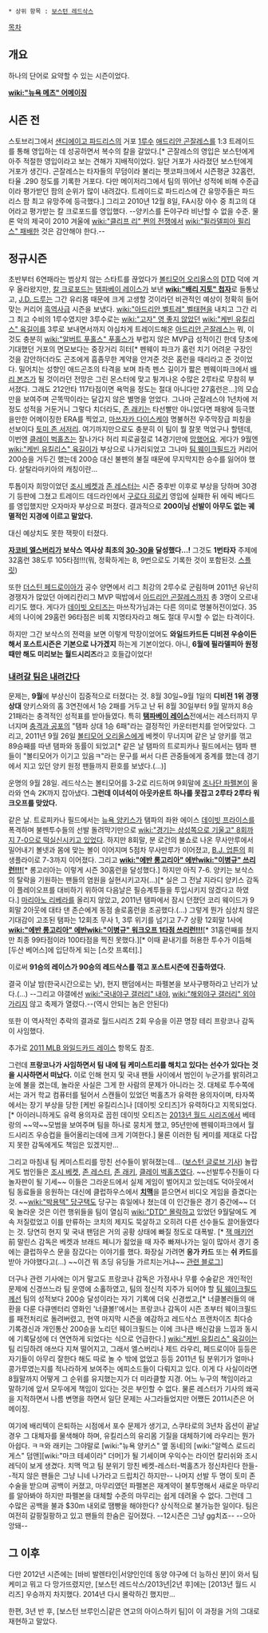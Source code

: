  * 상위 항목 : [[보스턴 레드삭스]]

[[목차]]
== 개요 ==
하나의 단어로 요약할 수 있는 시즌이었다.

'''[[wiki:"뉴욕 메츠" 어메이징]]'''

== 시즌 전 ==
스토브리그에서 [[샌디에이고 파드리스]]의 거포 [[1루수]] [[애드리안 곤잘레스]]를 1:3 트레이드를 통해 영입하는 데 성공하면서 복수의 칼을 갈았다.[* 곤잘레스의 영입은 보스턴에게 아주 적절한 영입이라고 보는 견해가 지배적이었다. 일단 거포가 사라졌던 보스턴에게 거포가 생긴다. 곤잘레스는 타자들의 무덤이라 불리는 펫코파크에서 시즌평균 32홈런, 타율 .290 정도를 기록한 거포다. 다만 메이저리그에서 팀의 뛰어난 성적에 비해 수준급이라 평가받던 팜의 순위가 많이 내려갔다. 트레이드로 파드리스에 간 유망주들은 파드리스 팜 최고 유망주에 등극했다.] 그리고 2010년 12월 8일, FA시장 야수 중 최고의 대어라고 평가받는 칼 크로포드를 영입했다. --양키스를 돈야구라 비난할 수 없을 수준. 물론 악의 제국이 2010 겨울에 [[wiki:"클리프 리" 쩐의 전쟁에서]] [[wiki:"필라델피아 필리스" 패배]]한 것은 감안해야 한다.--

== 정규시즌 ==
초반부터 6연패라는 범상치 않는 스타트를 끊었다가 [[볼티모어 오리올스]]의 [[DTD]] 덕에 겨우 올라왔지만, [[칼 크로포드]]는 [[탬파베이 레이스]]가 보낸 '''[[wiki:"배리 지토" 첩자]]'''로 들통났고, [[J.D. 드루]]는 그간 유리몸 때문에 크게 고생할 것이라던 비관적인 예상이 정확히 들어맞는 커리어 [[흑역사]]급 시즌을 보냈다. [[wiki:"아드리안 벨트레" 벨태현]]을 내치고 그간 리그 최고 수비의 1루수였지만 3루수로는 [[wiki:"고자" 영 좋지 않았던]] [[wiki:"케빈 유킬리스" 육길이]]를 3루로 보내면서까지 야심차게 트레이드해온 [[아드리안 곤잘레스]]는 뭐, 이것도 충분히 [[wiki:"알버트 푸홀스" 푸홀스]]가 부럽지 않은 MVP급 성적이긴 한데 당초에 기대했던 거포의 면모보다는 중장거리 히터[* 펜웨이 파크가 홈런 치기 어려운 구장인 것을 감안하더라도 곤조에게 흠좀무한 계약을 안겨준 것은 홈런을 때리라고 준 것이었다. 밀어치는 성향인 애드곤조의 타격을 보며 좌측 펜스 길이가 짧은 펜웨이파크에서 [[배리 본즈]]가 될 것이라던 전망은 그린 몬스터에 맞고 튕겨나온 수많은 2루타로 무참히 부서졌다. 그래도 212안타 117타점이면 욕먹을 정도는 절대 아니다만 27홈런은...]의 모습만을 보여주며 곤똑딱이라는 달갑지 않은 별명을 얻었다. 그나마 곤잘레스야 1년차에 저정도 성적을 거둔거니 그렇다 치더라도, [[존 래키]]는 타선빨만 아니었다면 패왕에 등극했을만한 어메이징한 ERA를 찍었고, [[마쓰자카 다이스케]]야 명불허전 우주막장급 피칭을 선보이다 [[토미 존 서저리]]. 여기까지만으로도 충분히 이 팀이 뭘 잘못 먹었구나 할텐데, 이번엔 [[클레이 벅홀츠]]는 잘나가다 허리 피로골절로 14경기만에 [[망했어요]]. 게다가 9월엔 [[wiki:"케빈 유킬리스" 육길이]]가 부상으로 나가리되었고  그나마 [[팀 웨이크필드]]가 커리어 200승을 거두긴 했는데 200승 대신 불펜의 불질 때문에 무지막지한 승수를 잃어야 했다. 살탈라마키아의 캐칭이란...

투톱이자 희망이었던 [[조시 베켓]]과 [[존 레스터]]는 시즌 중후반 이후로 부상을 당하며 30경기 등판에 그쳤고 트레이드 데드라인에서 [[구로다 히로키]] 영입에 실패한 뒤 에릭 베다드를 영입했지만 오자마자 부상으로 퍼졌다. 결과적으로 '''200이닝 선발이 아무도 없는 궤멸적인 지경에 이르고 말았다.'''

대신 예상치도 못한 잭팟이 터졌다.

'''[[자코비 엘스버리]]가 보삭스 역사상 최초의 [[30-30]]을 달성했다…!''' 그것도 '''1번타자''' 주제에 32홈런 38도루 105타점!!!(뭐, 정확하게는 8, 9번으로도 기록한 것이 포함된것. [http://www.baseball-reference.com/players/split.cgi?id=ellsbja01&year=2011&t=b 스플릿]) 

또한 [[더스틴 페드로이아]]가 공수 양면에서 리그 최강의 2루수로 군림하며 2011년 유난히 경쟁자가 많았던 아메리칸리그 MVP 떡밥에서 [[아드리안 곤잘레스]]까지 총 3명이 오르내리기도 했다. 게다가 [[데이빗 오티즈]]는 마쓰작가님과는 다른 의미로 명불허전이었다. 35세의 나이에 29홈런 96타점은 비록 지명타자라고 해도 절대 무시할 수 없는 타격이다.

하지만 그간 보삭스의 전력을 보면 이렇게 막장이었어도 '''와일드카드든 디비젼 우승이든 해서 포스트시즌은 기본으로 나가겠지''' 하는게 기본이었다. 아니, '''6월에 필라델피아 원정때만 해도 미리보는 월드시리즈'''라고 호들갑이었다!

=== [[내려갈 팀은 내려간다]] ===
문제는, '''9월'''에 부상신이 집중적으로 터졌다는 것. 8월 30일~9월 1일의 '''디비전 1위 경쟁상대''' 양키스와의 홈 3연전에서 1승 2패를 거두고 난 뒤 8월 30일부터 9월 말까지 8승 21패라는 충격적인 성적표를 받아들였다. 특히 '''[[탬파베이 레이스]]'''전에서는 레스터까지 무너지며 [[충격과 공포]]의 "탬파 상대 1승 6패"라는 결정적인 카운터펀치를 얻어맞았다. 그리고, 2011년 9월 26일 [[볼티모어 오리올스]]에게 베켓이 무너지며 같은 날 양키를 꺾고 89승째를 따낸 탬파와 동률이 되었고[* 같은 날 탬파의 트로피카나 필드에서는 탬파 팬들이 "볼티모어가 이기고 있음ㅋ"라는 문구를 써서 다른 관중들에게 중계를 했는데 경기에서 지고 있던 양키 원정 팬들까지 환호를 보냈다.(...)]

운명의 9월 28일. 레드삭스는 볼티모어를 3-2로 리드하며 9회말에 [[조나단 파펠본]]이 올라와 연속 2K까지 잡아냈다. '''그런데 이녀석이 아웃카운트 하나를 못잡고 2루타 2루타 워크오프를 맞았다.'''

같은 날. 트로피카나 필드에서는 [[뉴욕 양키스]]가 탬파의 좌완 에이스 [[데이빗 프라이스]]를 폭격하며 불펜투수들의 선발 돌려막기만으로 [[wiki:"경기는 삼성쪽으로 기울고" 8회까지 7-0으로 떡실신시키고 있었다]]. 하지만 8회말, 분 로건의 불쇼로 나온 무사만루에서 밀어내기 볼넷과 몸에 맞는 볼이 이어지며 5점차 무사만루가 이어졌고, [[B.J. 업튼]]의 희생플라이로 7-3까지 이어졌다. 그리고 '''[[wiki:"에반 롱고리아" 에반]][[wiki:"이병규" 쓰리런!!!]]'''[* 롱고리아는 이렇게 시즌 30홈런을 달성했다.] 하지만 아직 7-6. 양키는 보삭스의 탈락을 기원하는 팬들의 염원을 실현시키고자(...)[* 실은 그 전날 지라디 양키스 감독이 플레이오프를 대비하기 위하여 다음날은 필승계투들을 투입시키지 않겠다고 하였다.] [[마리아노 리베라]]를 올리지 않았고, 2011년 탬파에서 잠시 던졌던 코리 웨이드가 9회말 2아웃에 대타 댄 존슨에게 동점 솔로홈런을 조공했다.(...) 그렇게 뭔가 심상치 않은 기대감이 고조된 탬파는 12회초 무사 1, 3루 위기를 넘기고 7-7 상황 12회말 1사에 '''[[wiki:"에반 롱고리아" 에반]][[wiki:"이병규" 워크오프 1타점 쓰리런!!!]]'''[* 31홈런째를 쳤지만 최종 99타점이라 100타점을 찍진 못했다.][* 이때 끝내기를 허용한 투수가 이듬해 [두산 베어스]에 입단하게 되는 [스캇 프록터].]

이로써 '''91승의 레이스가 90승의 레드삭스를 꺾고 포스트시즌에 진출하였다.'''

결국 이날 밤(한국시간으로는 낮), 현지 팬덤에서는 파펠본을 보사구팽하라고 난리가 났다.(...) --그리고 야갤에선 [[wiki:"국내야구 갤러리" 내야]], [[wiki:"해외야구 갤러리" 외야]]가리지 않고 축제가 열렸다.--(역시 안되는 놈은 안된다)

또한 이 역사적인 추락의 결과로 월드시리즈 2회 우승을 이끈 명장 테리 프랑코나 감독이 사임했다. 

추가로 [[2011 MLB 와일드카드 레이스]] 항목도 참조.

그런데 '''프랑코나가 사임하면서 팀 내에 팀 케미스트리를 해치고 있다는 선수가 있다는 것을 시사하면서 떠났다.''' 이로 인해 현지 및 국내 팬들 사이에서 범인이 누군가를 밝히려고 눈에 불을 켰는데, 놀라운 사실은 그게 한 사람의 문제가 아니라는 것. 대체로 투수쪽에서는 과거 학교 컴퓨터를 털어서 스캔들이 있었던 벅홀츠가 유력한 용의자이며, 타자쪽에서는 장기 부상을 당한 [케빈 유킬리스]나 [데이빗 오티즈]가 유력하다고 지목되었다.[* 아이러니하게도 유력 용의자로 꼽힌 데이빗 오티즈는 [[2013년 월드 시리즈]]에서 베테랑의 ~~약~~모범을 보여주며 팀을 하나로 뭉치게 했고, 95년만에 펜웨이파크에서 월드시리즈 우승컵을 들어올리는데에 크게 기여한다.] 물론 이러한 팀 케미를 제대로 다잡지 못한 감독에게도 책임은 있겠지만...

그리고 마침내 팀 케미스트리를 망친 선수들이 밝혀졌는데... ([http://www.boston.com/sports/baseball/redsox/articles/2011/10/12/red_sox_unity_dedication_dissolved_during_epic_late_season_collapse/?page=1 보스턴 글로브 기사]) 놀랍게도 범인들은 [[조시 베켓]], [[존 레스터]], [[존 래키]], [[클레이 벅홀츠]]였다. ~~선발투수진들이 다 놀자판이 될 기세~~ 이들은 그라운드에서 실제 게임이 벌어지고 있는데도 덕아웃에서 팀 동료들을 응원하는 대신에 클럽하우스에서 '''[[치맥]]'''을 뜯으면서 비디오 게임을 즐겼다는 것. ~~[[wiki:"박용택" 당구택]]도 당구는 휴일에나 쳤는데 이 인간들은 경기 중간에~~ 더욱 놀라운 것은 이런 행위들을 팀이 열심히 [[wiki:"DTD" 몰락]]하고 있었던 9월달에도 계속 저질렀었고 이를 만류하는 코치의 제지도 묵살하고 오히려 다른 선수들도 끌어들였다는 것. 당연히 현지 및 국내 팬덤은 거의 공황 상태에 빠질 정도로 대폭발. [* [[잭 매키언]] 前 말린스 감독은 베켓과 브래드 페니가 젊었을 때 자주 빠져나가는 일이 많아서 경기 중에는 클럽하우스 문을 잠갔다는 이야기를 했다. 화장실 가려면 '''응가 카드''' 또는 '''쉬 카드'''를 받아 가야했다고(...) ~~이건 뭐 초딩 유딩들 가르치는거냐~~ [http://blogs.palmbeachpost.com/marlins/2011/10/12/jack-mckeon-recalls-locking-the-marlins-clubhouse-door-to-keep-josh-beckett-and-others-in-the-dugout/ 관련 블로그]]

더구나 관련 기사에는 이거 말고도 프랑코나 감독은 가정사나 무릎 수술같은 개인적인 문제에 신경쓰느라 팀 운영에 소홀하였고, 팀의 정신적 지주가 되어야 할 [[팀 웨이크필드]]께선 팀의 성적보다 200승 달성이라는 자기 기록에 더욱 신경썼고,[* 너클볼러들의 애환을 다룬 다큐멘터리 영화인 '너클볼!'에서는 프랑코나 감독이 시즌 초부터 웨이크필드를 패전처리로 돌려버렸고, 현역 마지막 시즌을 예감하고 레드삭스 프랜차이즈 최다승 기록경신과 개인통산 200승을 노리던 웨이크필드는 이에 크나큰 배신감을 느낌과 동시에 기록달성에 더 연연하게 되었다는 식으로 언급한다.] [[wiki:"케빈 유킬리스" 육길이]]는 팀 리딩하려 애쓰다 지쳐 떨어지고, 그래서 엘스버리나 제드 라우리, 페드로이아 등등은 자기들이 아무리 잘한다 해도 따로 놀 수 밖에 없었고 등등 2011년 팀 분위기가 얼마나 콩가루였는지를 적나라하게 보여주는 에피소드들이 다뤄지고 있다. 이게 다 사실이라면 8월말까지 어떻게 그 순위를 유지했는지가 더 미라클할 지경. 어느 누구의 책임이라고 말하기에 앞서 모두에게 책임이 있다는 것은 부인할 수 없다. 물론 레스터가 기사의 왜곡을 지적하면서 나름 변명을 하면서 일단 문제는 사그라들었지만 어쨌든 2011시즌은 어메이징.

여기에 배리텍이 은퇴하는 시점에서 포수 문제가 생기고, 스쿠타로의 3년차 옵션이 끝날 경우 그 대체자를 물색해야 하며, 유킬리스의 유리몸 기질을 대체하기에 라우리는 뭔가 아쉽다. ㅋㅋ와 래키는 그야말로 [wiki:"뉴욕 양키스" 옆 동네]의 [wiki:"알렉스 로드리게스" 덤앤][wiki:"마크 테셰이라" 더머]가 될 기세이며 우익수는 라이언 칼리쉬와 조시 레딕이 보게 생겼다. 치맥 먹고 팀 분위기 망친 베켓-레스터-벅홀츠가 정신차린다 한들--적지 않은 팬들은 그냥 니네 나가라고 드립치긴 하지만-- 나머지 선발 두 명이 토미 존 수술을 받으며 공백이 커졌고, 마무리였던 파펠본은 재계약이 불투명해서 새로운 마무리를 알아봐야 하지만 파펠본을 대체할 수준의 마무리는 쉽게 데려올 수 없다. 그런데 그 수많은 공백을 불과 $30m 내외로 땜빵을 해야한다? 상식적으로 불가능한 일이다. 팀은 여전히 갈팡질팡하고 있고 팬들의 한숨은 깊어졌다. --12시즌은 그냥 gg치죠-- --으아 앙돼--

== 그 이후 ==
다만 2012년 시즌에는 [바비 발렌타인|서양인인데 동양 야구에 더 능하신 분]이 와서 팀케미고 뭐고 다 망가뜨렸지만, [보스턴 레드삭스/2013년|2년 후]에는 [2013년 월드 시리즈] 우승까지 차지했다. 2014년 다시 몰락하긴 했지만...

한편, 3년 반 후, [보스턴 브루인스|같은 연고의 아이스하키 팀]이 이 과정을 거의 그대로 재현하고 말았다.
